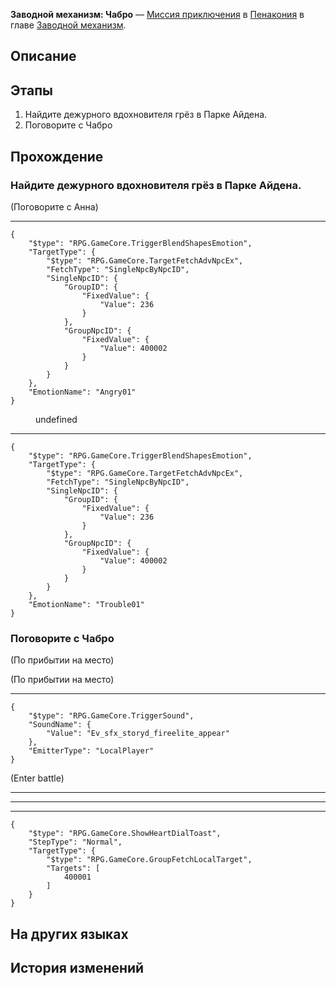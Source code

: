 {{Дополнить|Диалоги.}}
{{Миссия Инфобокс
|id              = 4240304
|Название        = 
|Изображение     = Миссия Освоения Заводной механизм Чабро.png
|Тип             = Миссия приключения
|События         = 
|Глава           = Заводной механизм
|Условия         = Завершена [[Миссия Освоения]] ''[[Ночь по имени Нежность]]''
|Персонажи       = Анна; Карл; Первопроходец; Чабро
|СтартЛокация    = [[Пенакония]] — [[Золотой миг]]
|Локации         = Золотой миг
|Предыдущая      = 
|Следующая       = 
|Награды         = Опыт Освоения*100; Звёздный нефрит*10; Утраченный кристалл*3; Часокредиты*180; Кредиты*20 000
}}
'''Заводной механизм: Чабро''' — [[Миссия приключения]] в [[Пенакония]] в главе [[Заводной механизм]].

==Описание==
{{Описание|<!--официальное описание из Перекрёстка судеб-->}}

==Этапы==
# Найдите дежурного вдохновителя грёз в Парке Айдена.
# Поговорите с Чабро

==Прохождение==
{{Дополнить}}

{{Диалог Конец}}

===Найдите дежурного вдохновителя грёз в Парке Айдена.===
{{Описание миссии|локация=Золотой миг|Тик-так! Покрутите стрелки... Тик-так!<br />Исследуйте сознание людей, они ждут этого. Помогите им раскрыть свою истинную сущность.}}
{{Диалог Начало}}

;(Поговорите с Анна)
----
<pre>{
	"$type": "RPG.GameCore.TriggerBlendShapesEmotion",
	"TargetType": {
		"$type": "RPG.GameCore.TargetFetchAdvNpcEx",
		"FetchType": "SingleNpcByNpcID",
		"SingleNpcID": {
			"GroupID": {
				"FixedValue": {
					"Value": 236
				}
			},
			"GroupNpcID": {
				"FixedValue": {
					"Value": 400002
				}
			}
		}
	},
	"EmotionName": "Angry01"
}</pre>
<!--Unknown TalkSentence: 413040701-->
<!--Unknown TalkSentence: 413040702-->
:{{Диалог|Стрелка}} undefined
<!--Unknown TalkSentence: 413040705-->
<!--Unknown TalkSentence: 413040706-->
<!--Unknown TalkSentence: 413040707-->
----
<pre>{
	"$type": "RPG.GameCore.TriggerBlendShapesEmotion",
	"TargetType": {
		"$type": "RPG.GameCore.TargetFetchAdvNpcEx",
		"FetchType": "SingleNpcByNpcID",
		"SingleNpcID": {
			"GroupID": {
				"FixedValue": {
					"Value": 236
				}
			},
			"GroupNpcID": {
				"FixedValue": {
					"Value": 400002
				}
			}
		}
	},
	"EmotionName": "Trouble01"
}</pre>
<!--Unknown TalkSentence: 413040708-->
<!--Unknown TalkSentence: 413040709-->
<!--Unknown TalkSentence: 413040710-->
{{Диалог Конец}}

===Поговорите с Чабро===
{{Диалог Начало}}
;(По прибытии на место)

;(По прибытии на место)
----
<!--Unknown TalkSentence: 413040801-->
<!--Unknown TalkSentence: 413040802-->
<!--Unknown TalkSentence: 413040803-->
<!--Unknown TalkSentence: 413040804-->
:{{Чёрный экран|undefined}}
<pre>{
	"$type": "RPG.GameCore.TriggerSound",
	"SoundName": {
		"Value": "Ev_sfx_storyd_fireelite_appear"
	},
	"EmitterType": "LocalPlayer"
}</pre>
<!--Unknown TalkSentence: 413040806-->
<!--Unknown TalkSentence: 413040807-->
;(Enter battle)
:{{Enemy List|Гончая с газировкой из труппы «Кошмарики»*2; Огонь из космоса*1}}
----
<!--Unknown TalkSentence: 413040903-->
<!--Unknown TalkSentence: 413040904-->
<!--Unknown TalkSentence: 413040905-->
<!--Unknown TalkSentence: 413040906-->
<!--Unknown TalkSentence: 413040907-->
<!--Unknown TalkSentence: 413040908-->
----
<!--Unknown TalkSentence: 413040901-->
<!--Unknown TalkSentence: 413040902-->
----
<pre>{
	"$type": "RPG.GameCore.ShowHeartDialToast",
	"StepType": "Normal",
	"TargetType": {
		"$type": "RPG.GameCore.GroupFetchLocalTarget",
		"Targets": [
			400001
		]
	}
}</pre>
{{Диалог Конец}}

==На других языках==
{{На других языках
|en   = Clockwork: Chabro
|zhs  = 钟表把戏：夏布罗
|zht  = 鐘錶把戲：夏布羅
|ja   = クロックトリック：シャブロー
|ko   = 시계 트릭: 차브로
|es   = Trucorreloj: Chabro
|fr   = Pouvoir de la Pendule&nbsp;: Chabro
|ru   = Заводной механизм: Чабро
|th   = กลนาฬิกา: Chabro
|vi   = Thủ Thuật Đồng Hồ: Chabro
|de   = Uhrwerk: Chabro
|id   = Clockwork: Chabro
|pt   = Truquelógio: Chabro
}}

==История изменений==
{{История изменений|2.7}}
